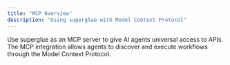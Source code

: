 ```yaml
---
title: "MCP Overview"
description: "Using superglue with Model Context Protocol"
---
```


Use superglue as an MCP server to give AI agents universal access to APIs. The MCP integration allows agents to discover and execute workflows through the Model Context Protocol.


